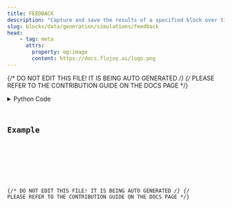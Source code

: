 ```yaml
---
title: FEEDBACK
description: "Capture and save the results of a specified block over time. This block is almost always used in a LOOP."
slug: blocks/data/generation/simulations/feedback
head:
    - tag: meta
      attrs:
        property: og:image
        content: https://docs.flojoy.ai/logo.png
---
```


{/* DO NOT EDIT THIS FILE! IT IS BEING AUTO GENERATED */}
{/* PLEASE REFER TO THE CONTRIBUTION GUIDE ON THE DOCS PAGE */}


<DownloadStudioBanner />
<PythonDocsDisplay docstring={block_data["docstring"]} />
<details>
<summary>Python Code</summary>



<Code code={pythonCode} lang="py" wrap theme="dracula" />

[Find this Flojoy Block on GitHub](https://github.com/flojoy-ai/blocks/blob/main/blocks/DATA/GENERATION/SIMULATIONS/FEEDBACK/FEEDBACK.py)

</details>

## Example


<GetHelpWidget />


<AppDisplay app={app} blockName="FEEDBACK" client:visible />


<Example />

{/* DO NOT EDIT THIS FILE! IT IS BEING AUTO GENERATED */}
{/* PLEASE REFER TO THE CONTRIBUTION GUIDE ON THE DOCS PAGE */}
